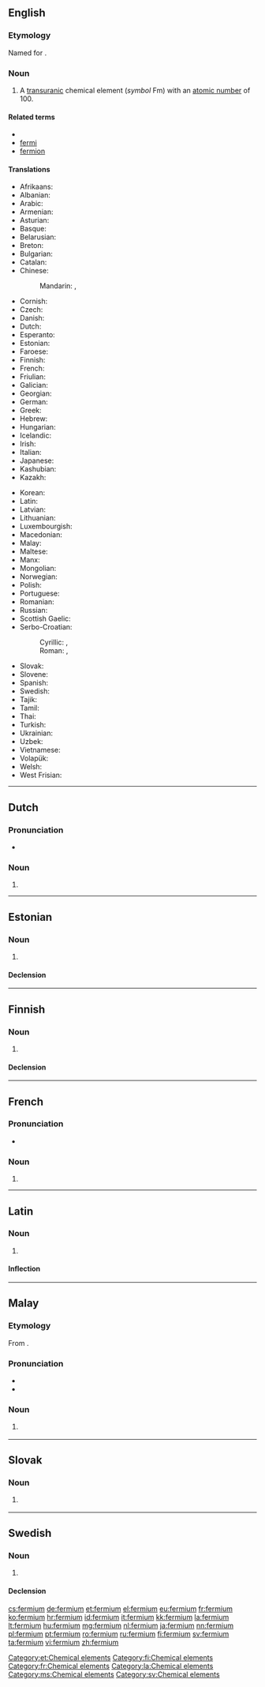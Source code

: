 {{also|Fermium}}
==English==

{{elements|Fm|einsteinium|Es|mendelevium|Md}}

===Etymology===
Named for {{w|Enrico Fermi}}.

===Noun===
{{en-noun|-}}
{{wikipedia}}

# A [[transuranic]] chemical element (''symbol'' Fm) with an [[atomic number]] of 100.

====Related terms====
* {{w|Enrico Fermi|Fermi}}
* [[fermi]]
* [[fermion]]

====Translations====
{{trans-top|chemical element}}
* Afrikaans: {{t|af|fermium}}
* Albanian: {{t|sq|fermium}}
* Arabic: {{t|ar|فرميوم|tr=fírmiyum|m}}
* Armenian: {{t|hy|ֆերմիում|tr=fermium}}
* Asturian: {{t|ast|fermiu|m}}
* Basque: {{t|eu|fermioa}}
* Belarusian: {{t|be|фермiй|tr=férmij|m}}
* Breton: {{t|br|fermiom}}
* Bulgarian: {{t|bg|фермий|m|tr=férmij}}
* Catalan: {{t|ca|fermi|m}}
* Chinese:
*: Mandarin: {{t+|cmn|鐨}}, {{t+|cmn|镄|tr=fèi}}
* Cornish: {{t|kw|fermyum}}
* Czech: {{t+|cs|fermium}}
* Danish: {{t|da|fermium}}
* Dutch: {{t+|nl|fermium|n}}
* Esperanto: {{t|eo|fermio}}
* Estonian: {{t+|et|fermium}}
* Faroese: {{t|fo|fermium}}
* Finnish: {{t+|fi|fermium}}
* French: {{t+|fr|fermium|m}}
* Friulian: {{t|fur|fermi}}
* Galician: {{t+|gl|fermio|m}}
* Georgian: {{t|ka|ფერმიუმი|tr=p‘ermiumi}}
* German: {{t+|de|Fermium|n}}
* Greek: {{t+|el|φέρμιο|n|tr=férmio}}
* Hebrew: {{t+|he|פרמיום|tr=férmiyum}}
* Hungarian: {{t+|hu|fermium}}
* Icelandic: {{t+|is|fermín}}
* Irish: {{t|ga|fearmiam}}
* Italian: {{t+|it|fermio|m}}
* Japanese: {{t+|ja|フェルミウム|tr=ferumiumu}}
* Kashubian: {{t|csb|ferm}}
* Kazakh: {{t|kk|фермий|tr=fermii|sc=Cyrl}}
{{trans-mid}}
* Korean: {{t+|ko|페르뮴|tr=pereumyum}}
* Latin: {{t+|la|fermium|n}}
* Latvian: {{t|lv|fermijs}}
* Lithuanian: {{t+|lt|fermis}}
* Luxembourgish: {{t|lb|Fermium|n}}
* Macedonian: {{t|mk|фермиум|tr=férmium|m}}
* Malay: {{t|ms|fermium}}
* Maltese: {{t|mt|fermjum}}
* Manx: {{t|gv|fermium}}
* Mongolian: {{t|mn|ферми|tr=fermi}}
* Norwegian: {{t|no|fermium}}
* Polish: {{t+|pl|ferm|m}}
* Portuguese: {{t+|pt|férmio|m}}
* Romanian: {{t+|ro|fermiu|n}}
* Russian: {{t+|ru|фермий|m|tr=férmij}}
* Scottish Gaelic: {{t|gd|feirmiam}}
* Serbo-Croatian:
*: Cyrillic: {{t|sh|фермиj|m}}, {{t|sh|фермиjум|m}}
*: Roman: {{t|sh|fermij|m}}, {{t|sh|fermijum|m}}
* Slovak: {{t|sk|fermium}}
* Slovene: {{t+|sl|fermij}}
* Spanish: {{t+|es|fermio|m}}
* Swedish: {{t+|sv|fermium|n}}
* Tajik: {{t|tg|fermi'}}
* Tamil: {{t|ta|வெளுகன்|tr=veLugan}}
* Thai: {{t|th|เฟอร์เมียม|tr=foemiam}}
* Turkish: {{t+|tr|fermiyum}}
* Ukrainian: {{t|uk|фермiй|tr=férmij|m}}
* Uzbek: {{t|uz|фермий|tr=fermiy|sc=Cyrl}}
* Vietnamese: {{t|vi|fecmi}}
* Volapük: {{t|vo|fermin}}
* Welsh: {{t|cy|ffermiwm}}
* West Frisian: {{t|fy|fermium}}
{{trans-bottom}}

----

==Dutch==
{{wikipedia|lang=nl}}
{{elements|Fm|einsteinium|Es|mendelevium|Md|lang=nl}}

===Pronunciation===
* {{audio|Nl-fermium.ogg|Audio}}

===Noun===
{{nl-noun|n|-|-}}

# {{l|en|fermium}}

----

==Estonian==

===Noun===
{{et-noun|fermiumi|fermiumi|par2=fermiumit}}

# {{l|en|fermium}}

====Declension====
{{et-decl-seminar|fermium}}
{{et-decl-redel|fermium}}

[[Category:et:Chemical elements]]

----

==Finnish==
{{wikipedia|lang=fi}}

===Noun===
{{fi-noun}}

# {{l|en|fermium}}

====Declension====
{{fi-decl-risti|fermium|i=0}}

[[Category:fi:Chemical elements]]

----

==French==
{{wikipedia|lang=fr}}

===Pronunciation===
* {{IPA|/fɛʁ.mjɔm/|lang=fr}}

===Noun===
{{fr-noun|m|-}}

# {{l|en|fermium}}

[[Category:fr:Chemical elements]]

----

==Latin==
{{wikipedia|lang=la}}

===Noun===
{{la-noun|fermium|fermii|fermiī|n|second}}

# {{l|en|fermium}}

====Inflection====
{{la-decl-2nd-N|fermi}}

[[Category:la:Chemical elements]]

----

==Malay==
{{wikipedia|lang=ms}}
{{elements|Fm|einsteinium|Es|mendelevium|Md|lang=ms}}

===Etymology===
From {{etyl|en|ms}} {{term|fermium|lang=en}}.

===Pronunciation===
* {{IPA|[fə(r)miom]|[fə(r)miəm]|lang=ms}}
* {{rhymes|iom|jom|om|lang=ms}}

===Noun===
{{head|ms|noun}}

# {{l|en|fermium}} {{gloss|chemical element}}

[[Category:ms:Chemical elements]]

----

==Slovak==
{{elements|Fm|einsteinum|Es|mendelevium|Md|lang=sk}}

===Noun===
{{sk-noun|g=n|gen=fermia|decl=mesto}}

# {{l|en|fermium}} {{gloss|element}}

----

==Swedish==
{{wikipedia|lang=sv}}

===Noun===
{{sv-noun|n|-}}

# {{l|en|fermium}}

====Declension====
{{sv-noun-unc-irreg-n|2=fermiumet}}

[[Category:sv:Chemical elements]]

[[cs:fermium]]
[[de:fermium]]
[[et:fermium]]
[[el:fermium]]
[[eu:fermium]]
[[fr:fermium]]
[[ko:fermium]]
[[hr:fermium]]
[[id:fermium]]
[[it:fermium]]
[[kk:fermium]]
[[la:fermium]]
[[lt:fermium]]
[[hu:fermium]]
[[mg:fermium]]
[[nl:fermium]]
[[ja:fermium]]
[[nn:fermium]]
[[pl:fermium]]
[[pt:fermium]]
[[ro:fermium]]
[[ru:fermium]]
[[fi:fermium]]
[[sv:fermium]]
[[ta:fermium]]
[[vi:fermium]]
[[zh:fermium]]